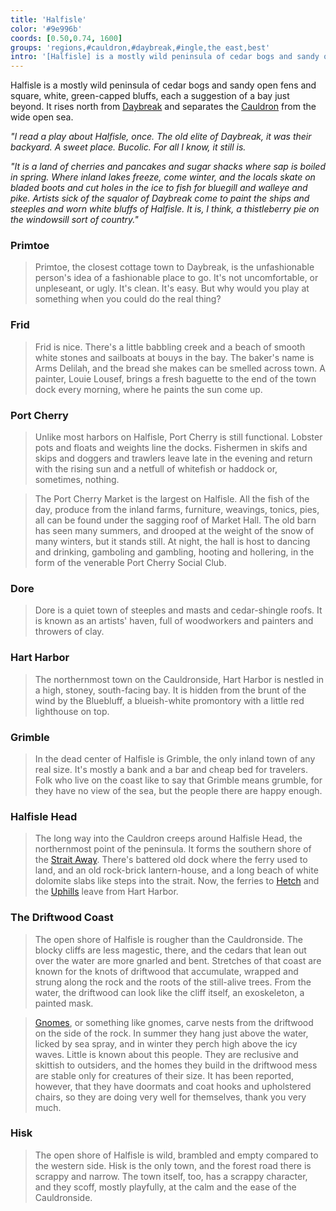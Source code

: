 ```yaml
---
title: 'Halfisle'
color: '#9e996b'
coords: [0.50,0.74, 1600]
groups: 'regions,#cauldron,#daybreak,#ingle,the east,best'
intro: '[Halfisle] is a mostly wild peninsula of cedar bogs and sandy open fens and square, white, green-capped bluffs, each a suggestion of a bay just beyond. It rises north from Daybreak and separates the Cauldron from the wide open sea.'
---
```


Halfisle is a mostly wild peninsula of cedar bogs and sandy open fens and square, white, green-capped bluffs, each a suggestion of a bay just beyond. It rises north from [Daybreak]() and separates the [Cauldron]() from the wide open sea.

_"I read a play about Halfisle, once. The old elite of Daybreak, it was their backyard. A sweet place. Bucolic. For all I know, it still is._

_"It is a land of cherries and pancakes and sugar shacks where sap is boiled in spring. Where inland lakes freeze, come winter, and the locals skate on bladed boots and cut holes in the ice to fish for bluegill and walleye and pike. Artists sick of the squalor of Daybreak come to paint the ships and steeples and worn white bluffs of Halfisle. It is, I think, a thistleberry pie on the windowsill sort of country."_

### Primtoe

> Primtoe, the closest cottage town to Daybreak, is the unfashionable person's idea of a fashionable place to go. It's not uncomfortable, or unpleseant, or ugly. It's clean. It's easy. But why would you play at something when you could do the real thing? 

### Frid

> Frid is nice. There's a little babbling creek and a beach of smooth white stones and sailboats at bouys in the bay. The baker's name is Arms Delilah, and the bread she makes can be smelled across town. A painter, Louie Lousef, brings a fresh baguette to the end of the town dock every morning, where he paints the sun come up.

### Port Cherry

> Unlike most harbors on Halfisle, Port Cherry is still functional. Lobster pots and floats and weights line the docks. Fishermen in skifs and skips and doggers and trawlers leave late in the evening and return with the rising sun and a netfull of whitefish or haddock or, sometimes, nothing.

> The Port Cherry Market is the largest on Halfisle. All the fish of the day, produce from the inland farms, furniture, weavings, tonics, pies, all can be found under the sagging roof of Market Hall. The old barn has seen many summers, and drooped at the weight of the snow of many winters, but it stands still. At night, the hall is host to dancing and drinking, gamboling and gambling, hooting and hollering, in the form of the venerable Port Cherry Social Club.

### Dore

> Dore is a quiet town of steeples and masts and cedar-shingle roofs. It is known as an artists' haven, full of woodworkers and painters and throwers of clay.

### Hart Harbor

> The northernmost town on the Cauldronside, Hart Harbor is nestled in a high, stoney, south-facing bay. It is hidden from the brunt of the wind by the Bluebluff, a blueish-white promontory with a little red lighthouse on top.

### Grimble

> In the dead center of Halfisle is Grimble, the only inland town of any real size. It's mostly a bank and a bar and cheap bed for travelers. Folk who live on the coast like to say that Grimble means grumble, for they have no view of the sea, but the people there are happy enough.

### Halfisle Head

> The long way into the Cauldron creeps around Halfisle Head, the northernmost point of the peninsula. It forms the southern shore of the [Strait Away](cauldron#the-strait-away). There's battered old dock where the ferry used to land, and an old rock-brick lantern-house, and a long beach of white dolomite slabs like steps into the strait. Now, the ferries to [Hetch]() and the [Uphills]() leave from Hart Harbor.

### The Driftwood Coast

> The open shore of Halfisle is rougher than the Cauldronside. The blocky cliffs are less magestic, there, and the cedars that lean out over the water are more gnarled and bent. Stretches of that coast are known for the knots of driftwood that accumulate, wrapped and strung along the rock and the roots of the still-alive trees. From the water, the driftwood can look like the cliff itself, an exoskeleton, a painted mask.

> [Gnomes](), or something like gnomes, carve nests from the driftwood on the side of the rock. In summer they hang just above the water, licked by sea spray, and in winter they perch high above the icy waves. Little is known about this people. They are reclusive and skittish to outsiders, and the homes they build in the driftwood mess are stable only for creatures of their size. It has been reported, however, that they have doormats and coat hooks and upholstered chairs, so they are doing very well for themselves, thank you very much.

### Hisk

> The open shore of Halfisle is wild, brambled and empty compared to the western side. Hisk is the only town, and the forest road there is scrappy and narrow. The town itself, too, has a scrappy character, and they scoff, mostly playfully, at the calm and the ease of the Cauldronside.